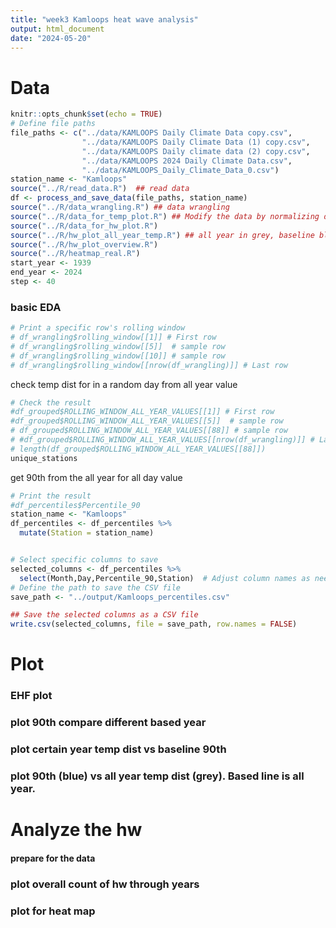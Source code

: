 ```yaml
---
title: "week3 Kamloops heat wave analysis"
output: html_document
date: "2024-05-20"
---
```

<script>
function toggleCollapsible(section) {
  var content = section.nextElementSibling;
  if (content.style.display === "none") {
    content.style.display = "block";
  } else {
    content.style.display = "none";
  }
}
</script>
# Data
```r
knitr::opts_chunk$set(echo = TRUE)
# Define file paths
file_paths <- c("../data/KAMLOOPS Daily Climate Data copy.csv",
                "../data/KAMLOOPS Daily Climate Data (1) copy.csv",
                "../data/KAMLOOPS Daily climate data (2) copy.csv",
                "../data/KAMLOOPS 2024 Daily Climate Data.csv",
                "../data/KAMLOOPS_Daily_Climate_Data_0.csv")
station_name <- "Kamloops"
source("../R/read_data.R")  ## read data
df <- process_and_save_data(file_paths, station_name)
source("../R/data_wrangling.R") ## data wrangling
source("../R/data_for_temp_plot.R") ## Modify the data by normalizing dates for plotting, get the data ready, and a function to plot a given year vs baseline
source("../R/data_for_hw_plot.R")  
source("../R/hw_plot_all_year_temp.R") ## all year in grey, baseline blue
source("../R/hw_plot_overview.R") 
source("../R/heatmap_real.R") 
start_year <- 1939
end_year <- 2024
step <- 40
```


<h3 onclick="toggleCollapsible(this);">
<!--TEXT SHOWS: -->
<b>basic EDA</b>
</h3>
<div style="display:none;">  
```r
# Display the first few rows of the combined data
#print(head(df))

# Display unique station names
unique_stations <- df %>%
  distinct(STATION_NAME)
#print(unique_stations)

# 1. Summary Statistics
summary_stats <- summary(df)
#print(summary_stats)

# 2. Missing Values Analysis
missing_values <- sapply(df, function(x) sum(is.na(x)))
#print(missing_values)
```
</div>
```r
# Print a specific row's rolling window
# df_wrangling$rolling_window[[1]] # First row
# df_wrangling$rolling_window[[5]]  # sample row
# df_wrangling$rolling_window[[10]] # sample row
# df_wrangling$rolling_window[[nrow(df_wrangling)]] # Last row
```
check temp dist for in a random day from all year value
```r
# Check the result
#df_grouped$ROLLING_WINDOW_ALL_YEAR_VALUES[[1]] # First row
#df_grouped$ROLLING_WINDOW_ALL_YEAR_VALUES[[5]]  # sample row
# df_grouped$ROLLING_WINDOW_ALL_YEAR_VALUES[[88]] # sample row
# #df_grouped$ROLLING_WINDOW_ALL_YEAR_VALUES[[nrow(df_wrangling)]] # Last row
# length(df_grouped$ROLLING_WINDOW_ALL_YEAR_VALUES[[88]])
unique_stations
```


get 90th from the all year for all day value
```r
# Print the result
#df_percentiles$Percentile_90
station_name <- "Kamloops"
df_percentiles <- df_percentiles %>%
  mutate(Station = station_name)


# Select specific columns to save
selected_columns <- df_percentiles %>%
  select(Month,Day,Percentile_90,Station)  # Adjust column names as needed
# Define the path to save the CSV file
save_path <- "../output/Kamloops_percentiles.csv"

## Save the selected columns as a CSV file
write.csv(selected_columns, file = save_path, row.names = FALSE)
```


<h1 onclick="toggleCollapsible(this);">
<!--TEXT SHOWS: -->
<b> Plot</b>
</h1>
<div style="display:none;"> 


</div>
<h3 onclick="toggleCollapsible(this);">
<!--TEXT SHOWS: -->
<b> EHF plot</b>
</h3>
<div style="display:none;">  
```r
plot_ehf(df_combined_ehf1,1941)
plot_ehf(df_combined_ehf1,2021)
# Example usage
plot_ehf_all(df_combined_ehf1, start_year, end_year, 1941,station_name)
plot_ehf_all(df_combined_ehf1, start_year, end_year, 2021,station_name)

save_path <- paste0("../output/",station_name,"_monthly_max_EHF.csv")
write.csv(monthly_max_EHF, file = save_path, row.names = FALSE)
```


</div>
<h3 onclick="toggleCollapsible(this);">
<!--TEXT SHOWS: -->
<b> plot 90th compare different based year  </b>
</h3>
<div style="display:none;"> 
```r
compare_plot
```


</div>
<h3 onclick="toggleCollapsible(this);">
<!--TEXT SHOWS: -->
<b> plot certain year temp dist vs baseline 90th </b>
</h3>
<div style="display:none;"> 

```r

# Example usage:
df_plot_year <- prepare_plot_data("Percentile_90", 2021, "MAX_TEMPERATURE")
# Example usage:
plot_percentiles_vs_year(df_plot_year,2021)
```


</div>

<h3 onclick="toggleCollapsible(this);">
<!--TEXT SHOWS: -->
<b> plot  90th (blue) vs all year temp dist (grey). Based line is all year.</b>
</h3>
<div style="display:none;"> 

```r
# Main function to loop through multiple years
plot_all_years <- function(start_year, end_year) {
  for (year in start_year:end_year) {
    df_plot_year <- prepare_plot_data("Percentile_90", year, "MAX_TEMPERATURE")
    print(plot_percentiles_vs_year(df_plot_year, year))
  }
}
#plot_all_years(2000, 2024)

```


```r
# Example usage:
#Assuming the range of years is from 2000 to 2024 and the specific year to highlight is 2014

#print(plot_all_years_with_baseline(start_year,end_year,2000))

print(plot_all_years_highlight_specific_year(start_year,end_year,1941))
print(plot_all_years_highlight_specific_year(start_year,end_year,2021))
```



</div>
<h1 onclick="toggleCollapsible(this);">
<!--TEXT SHOWS: -->
<b>Analyze the hw </b>
</h1>
<div style="display:none;">  




</div>
<h4 onclick="toggleCollapsible(this);">
<!--TEXT SHOWS: -->
<b>prepare for the data </b>
</h4>
<div style="display:none;">  
prepare for the data
```r
year_analysis_hw <- 2019
df_for_hw <- prepare_plot_data("Percentile_90", year_analysis_hw, "MAX_TEMPERATURE")
process_data_for_hw(df_for_hw)
```


## plot hw analysis for all year

```r
# Analysis for each year
# Define the start, end, and step for the sequence


# Generate the sequence of years
years <- seq(start_year, end_year, by = step)

# Loop over the sequence of years
for (year_single in years) {
  # df_plot <- prepare_plot_data("Percentile_90", year_single, "MAX_TEMPERATURE")
  # summaries <- process_data_by_year(process_data_for_hw(df_plot), year_single)
  # plots <- plot_case_summary(summaries, year_single)
  # 
  # print(plots$month_plot)
  # print(plots$hw_length_plot)
}

```


</div>
<h3 onclick="toggleCollapsible(this);">
<!--TEXT SHOWS: -->
<b>plot overall count of hw through years </b>
</h3>
<div style="display:none;"> 
```r
# Process all years and generate plots
summary_df_hw_day <- process_all_years_and_generate_plots(start_year,1980)

# Print the generated plots
#print(plots$total_plot)
#print(summary_df_hw_day)

```

```r
# Process all years and generate plots
summary_df_hw_day <- process_all_years_and_generate_plots(1980,end_year)

# Print the generated plots
#summary_df_hw_day
```



</div>
<h3 onclick="toggleCollapsible(this);">
<!--TEXT SHOWS: -->
<b>plot for heat map</b>
</h3>
<div style="display:none;">  


```r
# Assuming you have data frames named df_2021, df_2022, ..., df_2025
# Loop through the years to dynamically add each data frame to the list
 list_of_dfs <- list()
 
 for (year in start_year:end_year) {
   # Assuming `df` is the base data frame, apply the `prepare_heatmap_plot_data` function
   prepared_df <- prepare_heatmap_plot_data(df, "Percentile_90", year, "MAX_TEMPERATURE")
   
   # Add the prepared data frame to the list
   list_of_dfs[[as.character(year)]] <- prepared_df
 }
 # Combine the data frames into one
 combined_df <- do.call(rbind, list_of_dfs)
```


```r
#combined_df

selected_columns <- combined_df %>%
  select(Year,DayOfYear,Max_Temp_Year,Percentile_90,Station)  # Adjust column names as needed
# Define the path to save the CSV file
save_path <- "../output/Kamloops_heatmap_data.csv"

## Save the selected columns as a CSV file
write.csv(selected_columns, file = save_path, row.names = FALSE)

```


```r
heatmap <- create_heatmap(combined_df, "01-01","12-31")
print(heatmap)
 
```


```r
heatmap <- create_heatmap(combined_df, "04-01","10-31")
print(heatmap)
 
```

```r
df_3_yvr <- create_heatmap_filter_hw(combined_df, heat_wave_length = 3, start_date = '04-01', end_date = '10-31') 
df_5_yvr <-  create_heatmap_filter_hw(combined_df, heat_wave_length = 5, start_date = '04-01', end_date = '10-31') 

```

```r
#df_3_yvr
# Rename the column
colnames(df_3_yvr)[colnames(df_3_yvr) == "Color"] <- "daily_max_temp"
# Add the new column
df_3_yvr$station <- "Kamloops"
# Save the updated dataframe to a file
write.csv(df_3_yvr, "../output/Kamloops_heatmap_3_dayHW.csv", row.names = FALSE)


#df_5_yvr
# Rename the column
colnames(df_5_yvr)[colnames(df_5_yvr) == "Color"] <- "daily_max_temp"
# Add the new column
df_5_yvr$station <- "Kamloops"
# Save the updated dataframe to a file
write.csv(df_5_yvr, "../output/Kamloops_heatmap_5_dayHW.csv", row.names = FALSE)

```

```r
heatmap <- create_heatmap_diff(combined_df, "04-01","10-31")
print(heatmap)
```



```r
df_3_yvr <- create_heatmap_diff_filter_hw(combined_df, heat_wave_length = 3, start_date = '04-01', end_date = '10-31') 
df_5_yvr <-create_heatmap_diff_filter_hw(combined_df, heat_wave_length = 5, start_date = '04-01', end_date = '10-31') 

```


## seperate view of the heatmap
```r
# list_of_dfs <- list()
# 
# for (year in 1941:1960) {
#   # Assuming `df` is the base data frame, apply the `prepare_heatmap_plot_data` function
#   prepared_df <- prepare_heatmap_plot_data(df, "Percentile_90", year, "MAX_TEMPERATURE")
#   
#   # Add the prepared data frame to the list
#   list_of_dfs[[as.character(year)]] <- prepared_df
# }
# # Combine the data frames into one
# combined_df2 <- do.call(rbind, list_of_dfs)
# 
# heatmap <- create_heatmap_diff(combined_df2, "04-01","10-31")
# print(heatmap)
# 
# 
# list_of_dfs <- list()
# for (year in 1960:1980) {
#   # Assuming `df` is the base data frame, apply the `prepare_heatmap_plot_data` function
#   prepared_df <- prepare_heatmap_plot_data(df, "Percentile_90", year, "MAX_TEMPERATURE")
#   
#   # Add the prepared data frame to the list
#   list_of_dfs[[as.character(year)]] <- prepared_df
# }
# # Combine the data frames into one
# combined_df2 <- do.call(rbind, list_of_dfs)
# 
# heatmap <- create_heatmap_diff(combined_df2, "04-01","10-31")
# print(heatmap)
# 
# list_of_dfs <- list()
# for (year in 1980:2000) {
#   # Assuming `df` is the base data frame, apply the `prepare_heatmap_plot_data` function
#   prepared_df <- prepare_heatmap_plot_data(df, "Percentile_90", year, "MAX_TEMPERATURE")
#   
#   # Add the prepared data frame to the list
#   list_of_dfs[[as.character(year)]] <- prepared_df
# }
# # Combine the data frames into one
# combined_df2 <- do.call(rbind, list_of_dfs)
# 
# heatmap <- create_heatmap_diff(combined_df2, "04-01","10-31")
# print(heatmap)
# 
# 
# 
# list_of_dfs <- list()
# for (year in 2000:2024) {
#   # Assuming `df` is the base data frame, apply the `prepare_heatmap_plot_data` function
#   prepared_df <- prepare_heatmap_plot_data(df, "Percentile_90", year, "MAX_TEMPERATURE")
#   
#   # Add the prepared data frame to the list
#   list_of_dfs[[as.character(year)]] <- prepared_df
# }
# # Combine the data frames into one
# combined_df2 <- do.call(rbind, list_of_dfs)
# 
# heatmap <- create_heatmap_diff(combined_df2, "04-01","10-31")
# print(heatmap)
 
```





## examine specific year
```r
# # Define the specific years you want to process
# years_to_process <- c(1952,1958,1961,1969,1977,1980,1981,1982,2005, 2009, 2021)
# 
# # Initialize an empty list to store data frames for each year
# list_of_dfs <- list()
#   
# for (year in years_to_process) {
#   # Assuming `df` is the base data frame, apply the `prepare_heatmap_plot_data` function
#   prepared_df <- prepare_heatmap_plot_data(df, "Percentile_90", year, "MAX_TEMPERATURE")
#   
#   # Add the prepared data frame to the list
#   list_of_dfs[[as.character(year)]] <- prepared_df
# }
# # Combine the data frames into one
# combined_df <- do.call(rbind, list_of_dfs)
# 
# heatmap <- create_heatmap_diff(combined_df, "04-01","10-31")
# print(heatmap)
# 
# for (year in years_to_process) {
#   print(plot_all_years_highlight_specific_year(start_year,end_year,year))
# }
```


```r
# # Loop over the sequence of years
# years_to_process <- c(1952,1958,1961,1969,1977,1980,1981,1982,2005, 2009, 2021)
# 
# for (year_single in years_to_process) {
#   df_plot <- prepare_plot_data("Percentile_90", year_single, "MAX_TEMPERATURE")
#   summaries <- process_data_by_year(process_data_for_hw(df_plot), year_single)
#   plots <- plot_case_summary(summaries, year_single)
#   
#   print(plots$month_plot)
#   print(plots$hw_length_plot)
# }
```